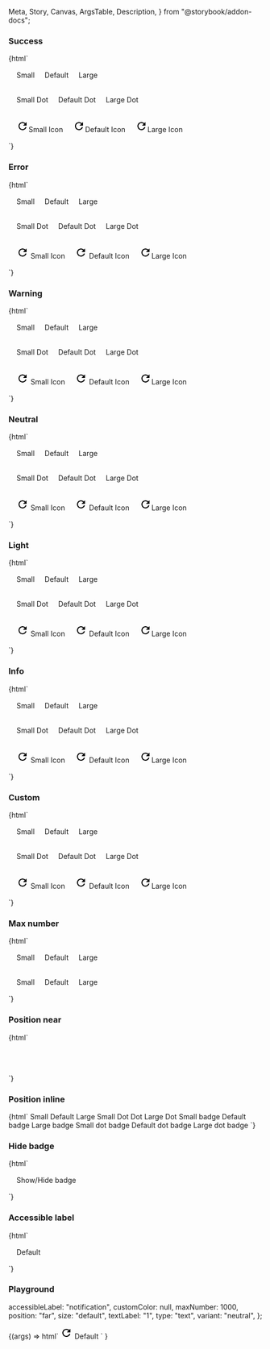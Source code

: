   Meta,
  Story,
  Canvas,
  ArgsTable,
  Description,
} from "@storybook/addon-docs";

<Meta title="Web Components/Badge" component="ic-badge" />

<Description markdown={readme} />

### Success

<Canvas>
  <Story name="Success">
    {html`<div style="padding:16px;">
        <ic-button variant="secondary" style="margin-right:16px"
          ><ic-badge
            text-label="1"
            slot="badge"
            variant="success"
            size="small"
          ></ic-badge
          >Small</ic-button
        >
        <ic-button variant="secondary" style="margin-right:16px"
          ><ic-badge text-label="1" slot="badge" variant="success"></ic-badge
          >Default</ic-button
        >
        <ic-button variant="secondary"
          ><ic-badge
            text-label="1"
            slot="badge"
            variant="success"
            size="large"
          ></ic-badge
          >Large</ic-button
        >
      </div>
      <div style="padding:16px">
        <ic-button variant="secondary" style="margin-right:16px"
          ><ic-badge
            type="dot"
            slot="badge"
            variant="success"
            size="small"
          ></ic-badge
          >Small Dot</ic-button
        >
        <ic-button variant="secondary" style="margin-right:16px"
          ><ic-badge type="dot" slot="badge" variant="success"></ic-badge
          >Default Dot</ic-button
        >
        <ic-button variant="secondary"
          ><ic-badge
            type="dot"
            slot="badge"
            variant="success"
            size="large"
          ></ic-badge
          >Large Dot</ic-button
        >
      </div>
      <div style="padding:16px">
        <ic-button variant="secondary" style="margin-right:16px"
          ><ic-badge type="icon" slot="badge" variant="success" size="small">
            <svg
              slot="badge-icon"
              xmlns="http://www.w3.org/2000/svg"
              height="24px"
              viewBox="0 0 24 24"
              width="24px"
              aria-label="retry"
            >
              <path d="M0 0h24v24H0V0z" fill="none" />
              <path
                d="M17.65 6.35C16.2 4.9 14.21 4 12 4c-4.42 0-7.99 3.58-7.99 8s3.57 8 7.99 8c3.73 0 6.84-2.55 7.73-6h-2.08c-.82 2.33-3.04 4-5.65 4-3.31 0-6-2.69-6-6s2.69-6 6-6c1.66 0 3.14.69 4.22 1.78L13 11h7V4l-2.35 2.35z"
              /></svg></ic-badge
          >Small Icon</ic-button
        >
        <ic-button variant="secondary" style="margin-right:16px"
          ><ic-badge type="icon" slot="badge" variant="success">
            <svg
              slot="badge-icon"
              xmlns="http://www.w3.org/2000/svg"
              height="24px"
              viewBox="0 0 24 24"
              width="24px"
              aria-label="retry"
            >
              <path d="M0 0h24v24H0V0z" fill="none" />
              <path
                d="M17.65 6.35C16.2 4.9 14.21 4 12 4c-4.42 0-7.99 3.58-7.99 8s3.57 8 7.99 8c3.73 0 6.84-2.55 7.73-6h-2.08c-.82 2.33-3.04 4-5.65 4-3.31 0-6-2.69-6-6s2.69-6 6-6c1.66 0 3.14.69 4.22 1.78L13 11h7V4l-2.35 2.35z"
              /></svg></ic-badge
          >Default Icon</ic-button
        >
        <ic-button variant="secondary"
          ><ic-badge type="icon" slot="badge" variant="success" size="large">
            <svg
              slot="badge-icon"
              xmlns="http://www.w3.org/2000/svg"
              height="24px"
              viewBox="0 0 24 24"
              width="24px"
              aria-label="retry"
            >
              <path d="M0 0h24v24H0V0z" fill="none" />
              <path
                d="M17.65 6.35C16.2 4.9 14.21 4 12 4c-4.42 0-7.99 3.58-7.99 8s3.57 8 7.99 8c3.73 0 6.84-2.55 7.73-6h-2.08c-.82 2.33-3.04 4-5.65 4-3.31 0-6-2.69-6-6s2.69-6 6-6c1.66 0 3.14.69 4.22 1.78L13 11h7V4l-2.35 2.35z"
              /></svg></ic-badge
          >Large Icon</ic-button
        >
      </div>`}
  </Story>
</Canvas>

### Error

<Canvas>
  <Story name="Error">
    {html`<div style="padding:16px;">
        <ic-button variant="secondary" style="margin-right:16px"
          ><ic-badge
            text-label="1"
            slot="badge"
            variant="error"
            size="small"
          ></ic-badge
          >Small</ic-button
        >
        <ic-button variant="secondary" style="margin-right:16px"
          ><ic-badge text-label="1" slot="badge" variant="error"></ic-badge
          >Default</ic-button
        >
        <ic-button variant="secondary"
          ><ic-badge
            text-label="1"
            slot="badge"
            variant="error"
            size="large"
          ></ic-badge
          >Large</ic-button
        >
      </div>
      <div style="padding:16px">
        <ic-button variant="secondary" style="margin-right:16px"
          ><ic-badge
            type="dot"
            slot="badge"
            variant="error"
            size="small"
          ></ic-badge
          >Small Dot</ic-button
        >
        <ic-button variant="secondary" style="margin-right:16px"
          ><ic-badge type="dot" slot="badge" variant="error"></ic-badge>Default
          Dot</ic-button
        >
        <ic-button variant="secondary"
          ><ic-badge
            type="dot"
            slot="badge"
            variant="error"
            size="large"
          ></ic-badge
          >Large Dot</ic-button
        >
      </div>
      <div style="padding:16px">
        <ic-button variant="secondary" style="margin-right:16px"
          ><ic-badge type="icon" slot="badge" variant="error" size="small">
            <svg
              slot="badge-icon"
              xmlns="http://www.w3.org/2000/svg"
              height="24px"
              viewBox="0 0 24 24"
              width="24px"
              aria-label="retry"
            >
              <path d="M0 0h24v24H0V0z" fill="none" />
              <path
                d="M17.65 6.35C16.2 4.9 14.21 4 12 4c-4.42 0-7.99 3.58-7.99 8s3.57 8 7.99 8c3.73 0 6.84-2.55 7.73-6h-2.08c-.82 2.33-3.04 4-5.65 4-3.31 0-6-2.69-6-6s2.69-6 6-6c1.66 0 3.14.69 4.22 1.78L13 11h7V4l-2.35 2.35z"
              />
            </svg> </ic-badge
          >Small Icon</ic-button
        >
        <ic-button variant="secondary" style="margin-right:16px"
          ><ic-badge type="icon" slot="badge" variant="error">
            <svg
              slot="badge-icon"
              xmlns="http://www.w3.org/2000/svg"
              height="24px"
              viewBox="0 0 24 24"
              width="24px"
              aria-label="retry"
            >
              <path d="M0 0h24v24H0V0z" fill="none" />
              <path
                d="M17.65 6.35C16.2 4.9 14.21 4 12 4c-4.42 0-7.99 3.58-7.99 8s3.57 8 7.99 8c3.73 0 6.84-2.55 7.73-6h-2.08c-.82 2.33-3.04 4-5.65 4-3.31 0-6-2.69-6-6s2.69-6 6-6c1.66 0 3.14.69 4.22 1.78L13 11h7V4l-2.35 2.35z"
              />
            </svg> </ic-badge
          >Default Icon</ic-button
        >
        <ic-button variant="secondary"
          ><ic-badge type="icon" slot="badge" variant="error" size="large">
            <svg
              slot="badge-icon"
              xmlns="http://www.w3.org/2000/svg"
              height="24px"
              viewBox="0 0 24 24"
              width="24px"
              aria-label="retry"
            >
              <path d="M0 0h24v24H0V0z" fill="none" />
              <path
                d="M17.65 6.35C16.2 4.9 14.21 4 12 4c-4.42 0-7.99 3.58-7.99 8s3.57 8 7.99 8c3.73 0 6.84-2.55 7.73-6h-2.08c-.82 2.33-3.04 4-5.65 4-3.31 0-6-2.69-6-6s2.69-6 6-6c1.66 0 3.14.69 4.22 1.78L13 11h7V4l-2.35 2.35z"
              /></svg></ic-badge
          >Large Icon</ic-button
        >
      </div>`}
  </Story>
</Canvas>

### Warning

<Canvas>
  <Story name="Warning">
    {html`<div style="padding:16px;">
        <ic-button variant="secondary" style="margin-right:16px"
          ><ic-badge
            text-label="1"
            slot="badge"
            variant="warning"
            size="small"
          ></ic-badge
          >Small</ic-button
        >
        <ic-button variant="secondary" style="margin-right:16px"
          ><ic-badge text-label="1" slot="badge" variant="warning"></ic-badge
          >Default</ic-button
        >
        <ic-button variant="secondary"
          ><ic-badge
            text-label="1"
            slot="badge"
            variant="warning"
            size="large"
          ></ic-badge
          >Large</ic-button
        >
      </div>
      <div style="padding:16px">
        <ic-button variant="secondary" style="margin-right:16px"
          ><ic-badge
            type="dot"
            slot="badge"
            variant="warning"
            size="small"
          ></ic-badge
          >Small Dot</ic-button
        >
        <ic-button variant="secondary" style="margin-right:16px"
          ><ic-badge type="dot" slot="badge" variant="warning"></ic-badge
          >Default Dot</ic-button
        >
        <ic-button variant="secondary"
          ><ic-badge
            type="dot"
            slot="badge"
            variant="warning"
            size="large"
          ></ic-badge
          >Large Dot</ic-button
        >
      </div>
      <div style="padding:16px">
        <ic-button variant="secondary" style="margin-right:16px"
          ><ic-badge type="icon" slot="badge" variant="warning" size="small">
            <svg
              slot="badge-icon"
              xmlns="http://www.w3.org/2000/svg"
              height="24px"
              viewBox="0 0 24 24"
              width="24px"
              aria-label="retry"
            >
              <path d="M0 0h24v24H0V0z" fill="none" />
              <path
                d="M17.65 6.35C16.2 4.9 14.21 4 12 4c-4.42 0-7.99 3.58-7.99 8s3.57 8 7.99 8c3.73 0 6.84-2.55 7.73-6h-2.08c-.82 2.33-3.04 4-5.65 4-3.31 0-6-2.69-6-6s2.69-6 6-6c1.66 0 3.14.69 4.22 1.78L13 11h7V4l-2.35 2.35z"
              />
            </svg> </ic-badge
          >Small Icon</ic-button
        >
        <ic-button variant="secondary" style="margin-right:16px"
          ><ic-badge type="icon" slot="badge" variant="warning">
            <svg
              slot="badge-icon"
              xmlns="http://www.w3.org/2000/svg"
              height="24px"
              viewBox="0 0 24 24"
              width="24px"
              aria-label="retry"
            >
              <path d="M0 0h24v24H0V0z" fill="none" />
              <path
                d="M17.65 6.35C16.2 4.9 14.21 4 12 4c-4.42 0-7.99 3.58-7.99 8s3.57 8 7.99 8c3.73 0 6.84-2.55 7.73-6h-2.08c-.82 2.33-3.04 4-5.65 4-3.31 0-6-2.69-6-6s2.69-6 6-6c1.66 0 3.14.69 4.22 1.78L13 11h7V4l-2.35 2.35z"
              />
            </svg> </ic-badge
          >Default Icon</ic-button
        >
        <ic-button variant="secondary"
          ><ic-badge type="icon" slot="badge" variant="warning" size="large">
            <svg
              slot="badge-icon"
              xmlns="http://www.w3.org/2000/svg"
              height="24px"
              viewBox="0 0 24 24"
              width="24px"
              aria-label="retry"
            >
              <path d="M0 0h24v24H0V0z" fill="none" />
              <path
                d="M17.65 6.35C16.2 4.9 14.21 4 12 4c-4.42 0-7.99 3.58-7.99 8s3.57 8 7.99 8c3.73 0 6.84-2.55 7.73-6h-2.08c-.82 2.33-3.04 4-5.65 4-3.31 0-6-2.69-6-6s2.69-6 6-6c1.66 0 3.14.69 4.22 1.78L13 11h7V4l-2.35 2.35z"
              /></svg></ic-badge
          >Large Icon</ic-button
        >
      </div>`}
  </Story>
</Canvas>

### Neutral

<Canvas>
  <Story name="Neutral">
    {html`<div style="padding:16px;">
        <ic-button variant="secondary" style="margin-right:16px"
          ><ic-badge
            text-label="1"
            slot="badge"
            variant="neutral"
            size="small"
          ></ic-badge
          >Small</ic-button
        >
        <ic-button variant="secondary" style="margin-right:16px"
          ><ic-badge text-label="1" slot="badge" variant="neutral"></ic-badge
          >Default</ic-button
        >
        <ic-button variant="secondary"
          ><ic-badge
            text-label="1"
            slot="badge"
            variant="neutral"
            size="large"
          ></ic-badge
          >Large</ic-button
        >
      </div>
      <div style="padding:16px">
        <ic-button variant="secondary" style="margin-right:16px"
          ><ic-badge
            type="dot"
            slot="badge"
            variant="neutral"
            size="small"
          ></ic-badge
          >Small Dot</ic-button
        >
        <ic-button variant="secondary" style="margin-right:16px"
          ><ic-badge type="dot" slot="badge" variant="neutral"></ic-badge
          >Default Dot</ic-button
        >
        <ic-button variant="secondary"
          ><ic-badge
            type="dot"
            slot="badge"
            variant="neutral"
            size="large"
          ></ic-badge
          >Large Dot</ic-button
        >
      </div>
      <div style="padding:16px">
        <ic-button variant="secondary" style="margin-right:16px"
          ><ic-badge type="icon" slot="badge" variant="neutral" size="small">
            <svg
              slot="badge-icon"
              xmlns="http://www.w3.org/2000/svg"
              height="24px"
              viewBox="0 0 24 24"
              width="24px"
              aria-label="retry"
            >
              <path d="M0 0h24v24H0V0z" fill="none" />
              <path
                d="M17.65 6.35C16.2 4.9 14.21 4 12 4c-4.42 0-7.99 3.58-7.99 8s3.57 8 7.99 8c3.73 0 6.84-2.55 7.73-6h-2.08c-.82 2.33-3.04 4-5.65 4-3.31 0-6-2.69-6-6s2.69-6 6-6c1.66 0 3.14.69 4.22 1.78L13 11h7V4l-2.35 2.35z"
              />
            </svg> </ic-badge
          >Small Icon</ic-button
        >
        <ic-button variant="secondary" style="margin-right:16px"
          ><ic-badge type="icon" slot="badge" variant="neutral">
            <svg
              slot="badge-icon"
              xmlns="http://www.w3.org/2000/svg"
              height="24px"
              viewBox="0 0 24 24"
              width="24px"
              aria-label="retry"
            >
              <path d="M0 0h24v24H0V0z" fill="none" />
              <path
                d="M17.65 6.35C16.2 4.9 14.21 4 12 4c-4.42 0-7.99 3.58-7.99 8s3.57 8 7.99 8c3.73 0 6.84-2.55 7.73-6h-2.08c-.82 2.33-3.04 4-5.65 4-3.31 0-6-2.69-6-6s2.69-6 6-6c1.66 0 3.14.69 4.22 1.78L13 11h7V4l-2.35 2.35z"
              />
            </svg> </ic-badge
          >Default Icon</ic-button
        >
        <ic-button variant="secondary"
          ><ic-badge type="icon" slot="badge" variant="neutral" size="large">
            <svg
              slot="badge-icon"
              xmlns="http://www.w3.org/2000/svg"
              height="24px"
              viewBox="0 0 24 24"
              width="24px"
              aria-label="retry"
            >
              <path d="M0 0h24v24H0V0z" fill="none" />
              <path
                d="M17.65 6.35C16.2 4.9 14.21 4 12 4c-4.42 0-7.99 3.58-7.99 8s3.57 8 7.99 8c3.73 0 6.84-2.55 7.73-6h-2.08c-.82 2.33-3.04 4-5.65 4-3.31 0-6-2.69-6-6s2.69-6 6-6c1.66 0 3.14.69 4.22 1.78L13 11h7V4l-2.35 2.35z"
              /></svg></ic-badge
          >Large Icon</ic-button
        >
      </div>`}
  </Story>
</Canvas>

### Light

<Canvas>
  <Story name="Light">
    {html`<div style="padding:16px;">
        <ic-button variant="secondary" style="margin-right:16px"
          ><ic-badge
            text-label="1"
            slot="badge"
            variant="light"
            size="small"
          ></ic-badge
          >Small</ic-button
        >
        <ic-button variant="secondary" style="margin-right:16px"
          ><ic-badge text-label="1" slot="badge" variant="light"></ic-badge
          >Default</ic-button
        >
        <ic-button variant="secondary"
          ><ic-badge
            text-label="1"
            slot="badge"
            variant="light"
            size="large"
          ></ic-badge
          >Large</ic-button
        >
      </div>
      <div style="padding:16px">
        <ic-button variant="secondary" style="margin-right:16px"
          ><ic-badge
            type="dot"
            slot="badge"
            variant="light"
            size="small"
          ></ic-badge
          >Small Dot</ic-button
        >
        <ic-button variant="secondary" style="margin-right:16px"
          ><ic-badge type="dot" slot="badge" variant="light"></ic-badge>Default
          Dot</ic-button
        >
        <ic-button variant="secondary"
          ><ic-badge
            type="dot"
            slot="badge"
            variant="light"
            size="large"
          ></ic-badge
          >Large Dot</ic-button
        >
      </div>
      <div style="padding:16px">
        <ic-button variant="secondary" style="margin-right:16px"
          ><ic-badge type="icon" slot="badge" variant="light" size="small">
            <svg
              slot="badge-icon"
              xmlns="http://www.w3.org/2000/svg"
              height="24px"
              viewBox="0 0 24 24"
              width="24px"
              aria-label="retry"
            >
              <path d="M0 0h24v24H0V0z" fill="none" />
              <path
                d="M17.65 6.35C16.2 4.9 14.21 4 12 4c-4.42 0-7.99 3.58-7.99 8s3.57 8 7.99 8c3.73 0 6.84-2.55 7.73-6h-2.08c-.82 2.33-3.04 4-5.65 4-3.31 0-6-2.69-6-6s2.69-6 6-6c1.66 0 3.14.69 4.22 1.78L13 11h7V4l-2.35 2.35z"
              />
            </svg> </ic-badge
          >Small Icon</ic-button
        >
        <ic-button variant="secondary" style="margin-right:16px"
          ><ic-badge type="icon" slot="badge" variant="light">
            <svg
              slot="badge-icon"
              xmlns="http://www.w3.org/2000/svg"
              height="24px"
              viewBox="0 0 24 24"
              width="24px"
              aria-label="retry"
            >
              <path d="M0 0h24v24H0V0z" fill="none" />
              <path
                d="M17.65 6.35C16.2 4.9 14.21 4 12 4c-4.42 0-7.99 3.58-7.99 8s3.57 8 7.99 8c3.73 0 6.84-2.55 7.73-6h-2.08c-.82 2.33-3.04 4-5.65 4-3.31 0-6-2.69-6-6s2.69-6 6-6c1.66 0 3.14.69 4.22 1.78L13 11h7V4l-2.35 2.35z"
              />
            </svg> </ic-badge
          >Default Icon</ic-button
        >
        <ic-button variant="secondary"
          ><ic-badge type="icon" slot="badge" variant="light" size="large">
            <svg
              slot="badge-icon"
              xmlns="http://www.w3.org/2000/svg"
              height="24px"
              viewBox="0 0 24 24"
              width="24px"
              aria-label="retry"
            >
              <path d="M0 0h24v24H0V0z" fill="none" />
              <path
                d="M17.65 6.35C16.2 4.9 14.21 4 12 4c-4.42 0-7.99 3.58-7.99 8s3.57 8 7.99 8c3.73 0 6.84-2.55 7.73-6h-2.08c-.82 2.33-3.04 4-5.65 4-3.31 0-6-2.69-6-6s2.69-6 6-6c1.66 0 3.14.69 4.22 1.78L13 11h7V4l-2.35 2.35z"
              /></svg></ic-badge
          >Large Icon</ic-button
        >
      </div>`}
  </Story>
</Canvas>

### Info

<Canvas>
  <Story name="Info">
    {html`<div style="padding:16px;">
        <ic-button variant="secondary" style="margin-right:16px"
          ><ic-badge
            text-label="1"
            slot="badge"
            variant="info"
            size="small"
          ></ic-badge
          >Small</ic-button
        >
        <ic-button variant="secondary" style="margin-right:16px"
          ><ic-badge text-label="1" slot="badge" variant="info"></ic-badge
          >Default</ic-button
        >
        <ic-button variant="secondary"
          ><ic-badge
            text-label="1"
            slot="badge"
            variant="info"
            size="large"
          ></ic-badge
          >Large</ic-button
        >
      </div>
      <div style="padding:16px">
        <ic-button variant="secondary" style="margin-right:16px"
          ><ic-badge
            type="dot"
            slot="badge"
            variant="info"
            size="small"
          ></ic-badge
          >Small Dot</ic-button
        >
        <ic-button variant="secondary" style="margin-right:16px"
          ><ic-badge type="dot" slot="badge" variant="info"></ic-badge>Default
          Dot</ic-button
        >
        <ic-button variant="secondary"
          ><ic-badge
            type="dot"
            slot="badge"
            variant="info"
            size="large"
          ></ic-badge
          >Large Dot</ic-button
        >
      </div>
      <div style="padding:16px">
        <ic-button variant="secondary" style="margin-right:16px"
          ><ic-badge type="icon" slot="badge" variant="info" size="small">
            <svg
              slot="badge-icon"
              xmlns="http://www.w3.org/2000/svg"
              height="24px"
              viewBox="0 0 24 24"
              width="24px"
              aria-label="retry"
            >
              <path d="M0 0h24v24H0V0z" fill="none" />
              <path
                d="M17.65 6.35C16.2 4.9 14.21 4 12 4c-4.42 0-7.99 3.58-7.99 8s3.57 8 7.99 8c3.73 0 6.84-2.55 7.73-6h-2.08c-.82 2.33-3.04 4-5.65 4-3.31 0-6-2.69-6-6s2.69-6 6-6c1.66 0 3.14.69 4.22 1.78L13 11h7V4l-2.35 2.35z"
              />
            </svg> </ic-badge
          >Small Icon</ic-button
        >
        <ic-button variant="secondary" style="margin-right:16px"
          ><ic-badge type="icon" slot="badge" variant="info">
            <svg
              slot="badge-icon"
              xmlns="http://www.w3.org/2000/svg"
              height="24px"
              viewBox="0 0 24 24"
              width="24px"
              aria-label="retry"
            >
              <path d="M0 0h24v24H0V0z" fill="none" />
              <path
                d="M17.65 6.35C16.2 4.9 14.21 4 12 4c-4.42 0-7.99 3.58-7.99 8s3.57 8 7.99 8c3.73 0 6.84-2.55 7.73-6h-2.08c-.82 2.33-3.04 4-5.65 4-3.31 0-6-2.69-6-6s2.69-6 6-6c1.66 0 3.14.69 4.22 1.78L13 11h7V4l-2.35 2.35z"
              />
            </svg> </ic-badge
          >Default Icon</ic-button
        >
        <ic-button variant="secondary"
          ><ic-badge type="icon" slot="badge" variant="info" size="large">
            <svg
              slot="badge-icon"
              xmlns="http://www.w3.org/2000/svg"
              height="24px"
              viewBox="0 0 24 24"
              width="24px"
              aria-label="retry"
            >
              <path d="M0 0h24v24H0V0z" fill="none" />
              <path
                d="M17.65 6.35C16.2 4.9 14.21 4 12 4c-4.42 0-7.99 3.58-7.99 8s3.57 8 7.99 8c3.73 0 6.84-2.55 7.73-6h-2.08c-.82 2.33-3.04 4-5.65 4-3.31 0-6-2.69-6-6s2.69-6 6-6c1.66 0 3.14.69 4.22 1.78L13 11h7V4l-2.35 2.35z"
              /></svg></ic-badge
          >Large Icon</ic-button
        >
      </div>`}
  </Story>
</Canvas>

### Custom

<Canvas>
  <Story name="Custom">
    {html`<div style="padding:16px;">
        <ic-button variant="secondary" style="margin-right:16px"
          ><ic-badge
            text-label="1"
            slot="badge"
            variant="custom"
            custom-color="#F8C8DC"
            size="small"
          ></ic-badge
          >Small</ic-button
        >
        <ic-button variant="secondary" style="margin-right:16px"
          ><ic-badge
            text-label="1"
            slot="badge"
            variant="custom"
            custom-color="#F8C8DC"
          ></ic-badge
          >Default</ic-button
        >
        <ic-button variant="secondary"
          ><ic-badge
            text-label="1"
            slot="badge"
            variant="custom"
            custom-color="#F8C8DC"
            size="large"
          ></ic-badge
          >Large</ic-button
        >
      </div>
      <div style="padding:16px">
        <ic-button variant="secondary" style="margin-right:16px"
          ><ic-badge
            type="dot"
            slot="badge"
            variant="custom"
            custom-color="#F8C8DC"
            size="small"
          ></ic-badge
          >Small Dot</ic-button
        >
        <ic-button variant="secondary" style="margin-right:16px"
          ><ic-badge
            type="dot"
            slot="badge"
            variant="custom"
            custom-color="#F8C8DC"
          ></ic-badge
          >Default Dot</ic-button
        >
        <ic-button variant="secondary"
          ><ic-badge
            type="dot"
            slot="badge"
            variant="custom"
            custom-color="#F8C8DC"
            size="large"
          ></ic-badge
          >Large Dot</ic-button
        >
      </div>
      <div style="padding:16px">
        <ic-button variant="secondary" style="margin-right:16px"
          ><ic-badge
            type="icon"
            slot="badge"
            variant="custom"
            custom-color="#F8C8DC"
            size="small"
          >
            <svg
              slot="badge-icon"
              xmlns="http://www.w3.org/2000/svg"
              height="24px"
              viewBox="0 0 24 24"
              width="24px"
              aria-label="retry"
            >
              <path d="M0 0h24v24H0V0z" fill="none" />
              <path
                d="M17.65 6.35C16.2 4.9 14.21 4 12 4c-4.42 0-7.99 3.58-7.99 8s3.57 8 7.99 8c3.73 0 6.84-2.55 7.73-6h-2.08c-.82 2.33-3.04 4-5.65 4-3.31 0-6-2.69-6-6s2.69-6 6-6c1.66 0 3.14.69 4.22 1.78L13 11h7V4l-2.35 2.35z"
              />
            </svg> </ic-badge
          >Small Icon</ic-button
        >
        <ic-button variant="secondary" style="margin-right:16px"
          ><ic-badge
            type="icon"
            slot="badge"
            variant="custom"
            custom-color="#F8C8DC"
          >
            <svg
              slot="badge-icon"
              xmlns="http://www.w3.org/2000/svg"
              height="24px"
              viewBox="0 0 24 24"
              width="24px"
              aria-label="retry"
            >
              <path d="M0 0h24v24H0V0z" fill="none" />
              <path
                d="M17.65 6.35C16.2 4.9 14.21 4 12 4c-4.42 0-7.99 3.58-7.99 8s3.57 8 7.99 8c3.73 0 6.84-2.55 7.73-6h-2.08c-.82 2.33-3.04 4-5.65 4-3.31 0-6-2.69-6-6s2.69-6 6-6c1.66 0 3.14.69 4.22 1.78L13 11h7V4l-2.35 2.35z"
              />
            </svg> </ic-badge
          >Default Icon</ic-button
        >
        <ic-button variant="secondary"
          ><ic-badge
            type="icon"
            slot="badge"
            variant="custom"
            custom-color="#F8C8DC"
            size="large"
          >
            <svg
              slot="badge-icon"
              xmlns="http://www.w3.org/2000/svg"
              height="24px"
              viewBox="0 0 24 24"
              width="24px"
              aria-label="retry"
            >
              <path d="M0 0h24v24H0V0z" fill="none" />
              <path
                d="M17.65 6.35C16.2 4.9 14.21 4 12 4c-4.42 0-7.99 3.58-7.99 8s3.57 8 7.99 8c3.73 0 6.84-2.55 7.73-6h-2.08c-.82 2.33-3.04 4-5.65 4-3.31 0-6-2.69-6-6s2.69-6 6-6c1.66 0 3.14.69 4.22 1.78L13 11h7V4l-2.35 2.35z"
              /></svg></ic-badge
          >Large Icon</ic-button
        >
      </div>`}
  </Story>
</Canvas>

### Max number

<Canvas>
  <Story name="Max number">
    {html`<div style="padding:16px;">
        <ic-button variant="secondary" style="margin-right:16px"
          ><ic-badge
            text-label="1000"
            slot="badge"
            size="small"
            max-number="9"
          ></ic-badge
          >Small</ic-button
        >
        <ic-button variant="secondary" style="margin-right:16px"
          ><ic-badge text-label="1000" max-number="9" slot="badge"></ic-badge
          >Default</ic-button
        >
        <ic-button variant="secondary"
          ><ic-badge
            text-label="1000"
            slot="badge"
            size="large"
            max-number="9"
          ></ic-badge
          >Large</ic-button
        >
      </div>
      <div style="padding:16px;">
        <ic-button variant="secondary" style="margin-right:16px"
          ><ic-badge
            text-label="1000"
            slot="badge"
            size="small"
            max-number="99"
          ></ic-badge
          >Small</ic-button
        >
        <ic-button variant="secondary" style="margin-right:16px"
          ><ic-badge text-label="1000" max-number="99" slot="badge"></ic-badge
          >Default</ic-button
        >
        <ic-button variant="secondary"
          ><ic-badge
            text-label="1000"
            slot="badge"
            size="large"
            max-number="99"
          ></ic-badge
          >Large</ic-button
        >
      </div>`}
  </Story>
</Canvas>

### Position near

<Canvas>
  <Story name="Position near">
    {html`<div style="padding:16px;">
        <ic-chip label="Small" style="margin-right:16px;"
          ><ic-badge
            text-label="1"
            slot="badge"
            position="near"
            size="small"
          ></ic-badge
        ></ic-chip>
        <ic-chip label="Default" style="margin-right:16px;"
          ><ic-badge text-label="1" slot="badge" position="near"></ic-badge
        ></ic-chip>
        <ic-chip label="Large"
          ><ic-badge
            text-label="1"
            slot="badge"
            position="near"
            size="large"
          ></ic-badge
        ></ic-chip>
      </div>
      <div style="padding:16px;">
        <ic-chip label="Small Dot" style="margin-right:16px;"
          ><ic-badge
            type="dot"
            slot="badge"
            position="near"
            size="small"
          ></ic-badge
        ></ic-chip>
        <ic-chip label="Default Dot" style="margin-right:16px;"
          ><ic-badge type="dot" slot="badge" position="near"></ic-badge
        ></ic-chip>
        <ic-chip label="Large Dot"
          ><ic-badge
            type="dot"
            slot="badge"
            position="near"
            size="large"
          ></ic-badge
        ></ic-chip>
      </div>`}
  </Story>
</Canvas>

### Position inline

<Canvas>
  <Story name="Position inline">
    {html`<ic-tab-context>
      <ic-tab-group label="Example tab group">
        <ic-tab
          >Small<ic-badge
            text-label="1"
            slot="badge"
            position="inline"
            size="small"
            accessible-label="1 notification found"
          ></ic-badge
        ></ic-tab>
        <ic-tab
          >Default<ic-badge
            text-label="1"
            slot="badge"
            position="inline"
            accessible-label="1 notification found"
          ></ic-badge
        ></ic-tab>
        <ic-tab
          >Large<ic-badge
            text-label="1"
            slot="badge"
            position="inline"
            size="large"
            accessible-label="1 notification found"
          ></ic-badge
        ></ic-tab>
        <ic-tab
          >Small Dot<ic-badge
            type="dot"
            slot="badge"
            position="inline"
            size="small"
          ></ic-badge
        ></ic-tab>
        <ic-tab
          >Dot<ic-badge type="dot" slot="badge" position="inline"></ic-badge
        ></ic-tab>
        <ic-tab
          >Large Dot<ic-badge
            type="dot"
            slot="badge"
            position="inline"
            size="large"
          ></ic-badge
        ></ic-tab>
      </ic-tab-group>
      <ic-tab-panel>Small badge</ic-tab-panel>
      <ic-tab-panel>Default badge</ic-tab-panel>
      <ic-tab-panel>Large badge</ic-tab-panel>
      <ic-tab-panel>Small dot badge</ic-tab-panel>
      <ic-tab-panel>Default dot badge</ic-tab-panel>
      <ic-tab-panel>Large dot badge</ic-tab-panel>
    </ic-tab-context>`}
  </Story>
</Canvas>

### Hide badge

<Canvas>
  <Story name="Hide badge">
    {html`<script>
        function showHideBadge() {
          badge = document.querySelector("ic-badge");
          if (badge.classList.contains("show")) {
            badge.visible = false;
          } else {
            badge.visible = true;
          }
        }
      </script>
      <div style="padding:16px;">
        <ic-button variant="secondary" onclick="showHideBadge()"
          ><ic-badge text-label="1" slot="badge"></ic-badge>Show/Hide
          badge</ic-button
        >
      </div> `}
  </Story>
</Canvas>

### Accessible label

<Canvas>
  <Story name="Accessible label">
    {html`<div style="padding:16px;">
      <ic-button variant="secondary" style="margin-right:16px"
        ><ic-badge
          text-label="1"
          slot="badge"
          size="large"
          accessible-label="1 notification found"
        ></ic-badge
        >Default</ic-button
      >
      <ic-chip label="Default dot" dismissible="true"
        ><ic-badge
          type="dot"
          slot="badge"
          position="near"
          accessible-label="Notifications found"
        ></ic-badge
      ></ic-chip>
    </div> `}
  </Story>
</Canvas>

### Playground

  accessibleLabel: "notification",
  customColor: null,
  maxNumber: 1000,
  position: "far",
  size: "default",
  textLabel: "1",
  type: "text",
  variant: "neutral",
};

<Canvas>
  <Story
    args={defaultArgs}
    argTypes={{
      customColor: {
        control: { type: "text" },
      },
      position: {
        options: ["far", "near", "inline"],
        control: {
          type: "radio",
        },
      },
      size: {
        options: ["small", "default", "large"],
        control: {
          type: "radio",
        },
      },
      type: {
        options: ["text", "dot", "icon"],
        control: {
          type: "radio",
        },
      },
      variant: {
        options: [
          "neutral",
          "success",
          "warning",
          "error",
          "info",
          "light",
          "custom",
        ],
        control: {
          type: "select",
        },
      },
    }}
    name="Playground"
  >
    {(args) =>
      html`<ic-button variant="secondary">
        <ic-badge
          slot="badge"
          accessible-label=${args.accessibleLabel}
          custom-color=${args.customColor}
          max-number=${args.maxNumber}
          position=${args.position}
          size=${args.size}
          text-label=${args.textLabel}
          type=${args.type}
          variant=${args.variant}
        >
          <svg
            slot="badge-icon"
            xmlns="http://www.w3.org/2000/svg"
            height="24px"
            viewBox="0 0 24 24"
            width="24px"
            aria-label="retry"
          >
            <path d="M0 0h24v24H0V0z" fill="none" />
            <path
              d="M17.65 6.35C16.2 4.9 14.21 4 12 4c-4.42 0-7.99 3.58-7.99 8s3.57 8 7.99 8c3.73 0 6.84-2.55 7.73-6h-2.08c-.82 2.33-3.04 4-5.65 4-3.31 0-6-2.69-6-6s2.69-6 6-6c1.66 0 3.14.69 4.22 1.78L13 11h7V4l-2.35 2.35z"
            />
          </svg>
        </ic-badge>
        Default
      </ic-button>`
    }
  </Story>
</Canvas>
